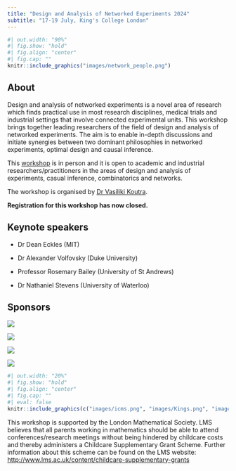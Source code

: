```yaml
---
title: "Design and Analysis of Networked Experiments 2024"
subtitle: "17-19 July, King's College London"
---
```


```r
#| out.width: "90%"
#| fig.show: "hold"
#| fig.align: "center"
#| fig.cap: ""
knitr::include_graphics("images/network_people.png")
``` 

## About

Design and analysis of networked experiments is a novel area of research which finds practical use in most research disciplines, medical trials and industrial settings that involve connected experimental units. This workshop brings together leading researchers of the field of design and analysis of networked experiments. The aim is to enable in-depth discussions and initiate synergies between two dominant philosophies in networked experiments, optimal design and causal inference.

This [workshop](https://www.kcl.ac.uk/events/design-and-analysis-of-experiments-on-networks) is in person and it is open to academic and industrial researchers/practitioners in the areas of design and analysis of experiments, casual inference, combinatorics and networks.

The workshop is organised by [Dr Vasiliki Koutra](https://www.kcl.ac.uk/people/vasiliki-koutra).

**Registration for this workshop has now closed.**

## Keynote speakers

 - Dr Dean Eckles (MIT)

 - Dr Alexander Volfovsky (Duke University)

 - Professor Rosemary Bailey (University of St Andrews)

 - Dr Nathaniel Stevens (University of Waterloo)

## Sponsors

::: {layout="[[1,1], [1,1]]"}
![](images/icms.png)

![](images/Kings.png)

![](images/EPSRC.png)

![](images/lms.png)
:::

```r
#| out.width: "20%"
#| fig.show: "hold"
#| fig.align: "center"
#| fig.cap: ""
#| eval: false
knitr::include_graphics(c("images/icms.png", "images/Kings.png", "images/EPSRC.png", "images/lms.png"))
``` 

This workshop is supported by the London Mathematical Society. LMS believes that all parents working in mathematics should be able to attend conferences/research meetings without being hindered by childcare costs and thereby administers a Childcare Supplementary Grant Scheme. Further information about this scheme can be found on the LMS website: <http://www.lms.ac.uk/content/childcare-supplementary-grants>

